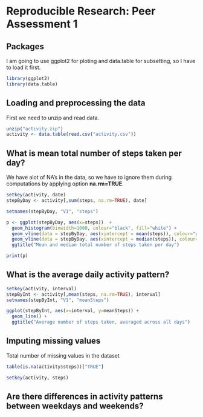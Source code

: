 # Reproducible Research: Peer Assessment 1

## Packages
I am going to use ggplot2 for ploting and data.table for subsetting, so I have to load it first.
```r
library(ggplot2)
library(data.table)
```


## Loading and preprocessing the data
First we need to unzip and read data.
```r
unzip("activity.zip")
activity <- data.table(read.csv("activity.csv"))

```


## What is mean total number of steps taken per day?


We have alot of NA's in the data, so we have to ignore them during computations by applying option **na.rm=TRUE**.  

```r

setkey(activity, date)
stepByDay <- activity[,sum(steps, na.rm=TRUE), date]

setnames(stepByDay, "V1", "steps")

p <- ggplot(stepByDay, aes(x=steps))  + 
  geom_histogram(binwidth=1000, colour="black", fill="white") + 
  geom_vline(data = stepByDay, aes(xintercept = mean(steps)), colour="green", show_guide = T) +
  geom_vline(data = stepByDay, aes(xintercept = median(steps)), colour="red", show_guide = T) + 
  ggtitle("Mean and median total number of steps taken per day")

print(p)

```



## What is the average daily activity pattern?

```r
setkey(activity, interval)
stepByInt <- activity[,mean(steps, na.rm=TRUE), interval]
setnames(stepByInt, "V1", "meanSteps")

ggplot(stepByInt, aes(x=interval, y=meanSteps)) +
  geom_line() +
  ggtitle("Average number of steps taken, averaged across all days")

```



## Imputing missing values
Total number of missing values in the dataset
```r
table(is.na(activity$steps))["TRUE"]
```


```r
setkey(activity, steps)
```


## Are there differences in activity patterns between weekdays and weekends?

